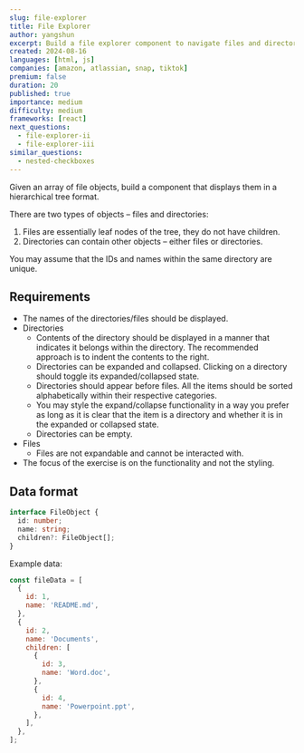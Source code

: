 ```yaml
---
slug: file-explorer
title: File Explorer
author: yangshun
excerpt: Build a file explorer component to navigate files and directories in a tree-like hierarchical viewer
created: 2024-08-16
languages: [html, js]
companies: [amazon, atlassian, snap, tiktok]
premium: false
duration: 20
published: true
importance: medium
difficulty: medium
frameworks: [react]
next_questions:
  - file-explorer-ii
  - file-explorer-iii
similar_questions:
  - nested-checkboxes
---
```


Given an array of file objects, build a component that displays them in a hierarchical tree format.

There are two types of objects – files and directories:

1. Files are essentially leaf nodes of the tree, they do not have children.
1. Directories can contain other objects – either files or directories.

You may assume that the IDs and names within the same directory are unique.

## Requirements

- The names of the directories/files should be displayed.
- Directories
  - Contents of the directory should be displayed in a manner that indicates it belongs within the directory. The recommended approach is to indent the contents to the right.
  - Directories can be expanded and collapsed. Clicking on a directory should toggle its expanded/collapsed state.
  - Directories should appear before files. All the items should be sorted alphabetically within their respective categories.
  - You may style the expand/collapse functionality in a way you prefer as long as it is clear that the item is a directory and whether it is in the expanded or collapsed state.
  - Directories can be empty.
- Files
  - Files are not expandable and cannot be interacted with.
- The focus of the exercise is on the functionality and not the styling.

## Data format

```ts
interface FileObject {
  id: number;
  name: string;
  children?: FileObject[];
}
```

Example data:

```js
const fileData = [
  {
    id: 1,
    name: 'README.md',
  },
  {
    id: 2,
    name: 'Documents',
    children: [
      {
        id: 3,
        name: 'Word.doc',
      },
      {
        id: 4,
        name: 'Powerpoint.ppt',
      },
    ],
  },
];
```
